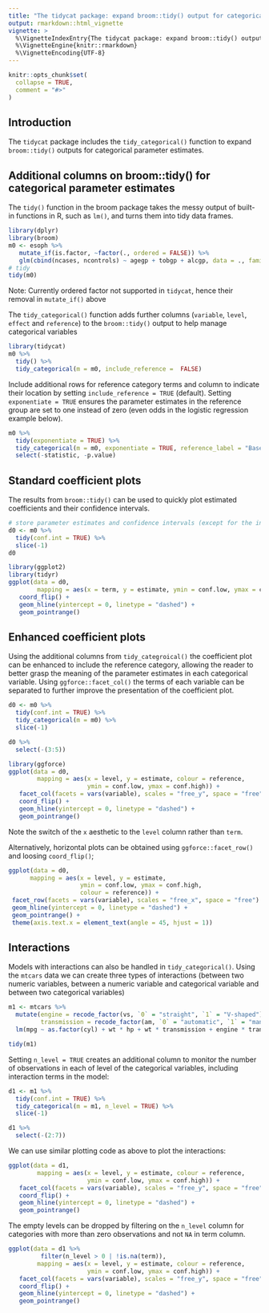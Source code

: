 ```yaml
---
title: "The tidycat package: expand broom::tidy() output for categorical parameter estimates"
output: rmarkdown::html_vignette
vignette: >
  %\VignetteIndexEntry{The tidycat package: expand broom::tidy() outputs for categorical parameter estimates}
  %\VignetteEngine{knitr::rmarkdown}
  %\VignetteEncoding{UTF-8}
---
```


```r
knitr::opts_chunk$set(
  collapse = TRUE,
  comment = "#>"
)
```

## Introduction

The `tidycat` package includes the `tidy_categorical()` function to expand `broom::tidy()` outputs for categorical parameter estimates.

## Additional columns on broom::tidy() for categorical parameter estimates

The `tidy()` function in the broom package takes the messy output of built-in functions in R, such as `lm()`, and turns them into tidy data frames.

```r
library(dplyr)
library(broom)
m0 <- esoph %>%
   mutate_if(is.factor, ~factor(., ordered = FALSE)) %>%
   glm(cbind(ncases, ncontrols) ~ agegp + tobgp + alcgp, data = ., family = binomial())
# tidy
tidy(m0)
```
Note: Currently ordered factor not supported in `tidycat`, hence their removal in `mutate_if()` above

The `tidy_categorical()` function adds further columns (`variable`, `level`, `effect` and `reference`) to the `broom::tidy()` output to help manage categorical variables

```r
library(tidycat)
m0 %>%
  tidy() %>%
  tidy_categorical(m = m0, include_reference =  FALSE)
```

Include additional rows for reference category terms and column to indicate their location by setting `include_reference = TRUE` (default). Setting `exponentiate = TRUE` ensures the parameter estimates in the reference group are set to one instead of zero (even odds in the logistic regression example below).

```r
m0 %>%
  tidy(exponentiate = TRUE) %>%
  tidy_categorical(m = m0, exponentiate = TRUE, reference_label = "Baseline") %>%
  select(-statistic, -p.value)
```

## Standard coefficient plots

The results from `broom::tidy()` can be used to quickly plot estimated coefficients and their confidence intervals.

```r
# store parameter estimates and confidence intervals (except for the intercept)
d0 <- m0 %>%
  tidy(conf.int = TRUE) %>%
  slice(-1)
d0

library(ggplot2)
library(tidyr)
ggplot(data = d0,
        mapping = aes(x = term, y = estimate, ymin = conf.low, ymax = conf.high)) +
   coord_flip() +
   geom_hline(yintercept = 0, linetype = "dashed") +
   geom_pointrange()
```

## Enhanced coefficient plots

Using the additional columns from `tidy_categroical()` the coefficient plot can be enhanced to include the reference category, allowing the reader to better grasp the meaning of the parameter estimates in each categorical variable. Using `ggforce::facet_col()` the terms of each variable can be separated to further improve the presentation of the coefficient plot. 

```r
d0 <- m0 %>%
  tidy(conf.int = TRUE) %>%
  tidy_categorical(m = m0) %>%
  slice(-1)

d0 %>%
  select(-(3:5))

library(ggforce)
ggplot(data = d0,
        mapping = aes(x = level, y = estimate, colour = reference,
                      ymin = conf.low, ymax = conf.high)) +
   facet_col(facets = vars(variable), scales = "free_y", space = "free") +
   coord_flip() +
   geom_hline(yintercept = 0, linetype = "dashed") +
   geom_pointrange()
```

Note the switch of the `x` aesthetic to the `level` column rather than `term`.

Alternatively, horizontal plots can be obtained using `ggforce::facet_row()` and loosing `coord_flip()`;

```r
ggplot(data = d0,
      mapping = aes(x = level, y = estimate,
                    ymin = conf.low, ymax = conf.high,
                    colour = reference)) +
 facet_row(facets = vars(variable), scales = "free_x", space = "free") +
 geom_hline(yintercept = 0, linetype = "dashed") +
 geom_pointrange() +
 theme(axis.text.x = element_text(angle = 45, hjust = 1))
```


## Interactions

Models with interactions can also be handled in `tidy_categorical()`. Using the `mtcars` data we can create three types of interactions (between two numeric variables, between a numeric variable and categorical variable and between two categorical variables)

```r
m1 <- mtcars %>%
  mutate(engine = recode_factor(vs, `0` = "straight", `1` = "V-shaped"),
         transmission = recode_factor(am, `0` = "automatic", `1` = "manual")) %>%
  lm(mpg ~ as.factor(cyl) + wt * hp + wt * transmission + engine * transmission , data = .)

tidy(m1)
```
Setting `n_level = TRUE` creates an additional column to monitor the number of observations in each of level of the categorical variables, including interaction terms in the model:

```r
d1 <- m1 %>%
  tidy(conf.int = TRUE) %>%
  tidy_categorical(m = m1, n_level = TRUE) %>%
  slice(-1)

d1 %>%
  select(-(2:7))
```

We can use similar plotting code as above to plot the interactions:

```r
ggplot(data = d1,
        mapping = aes(x = level, y = estimate, colour = reference,
                      ymin = conf.low, ymax = conf.high)) +
   facet_col(facets = vars(variable), scales = "free_y", space = "free") +
   coord_flip() +
   geom_hline(yintercept = 0, linetype = "dashed") +
   geom_pointrange()
```

The empty levels can be dropped by filtering on the `n_level` column for categories with more than zero observations and not `NA` in term column.

```r
ggplot(data = d1 %>% 
         filter(n_level > 0 | !is.na(term)),
        mapping = aes(x = level, y = estimate, colour = reference,
                      ymin = conf.low, ymax = conf.high)) +
   facet_col(facets = vars(variable), scales = "free_y", space = "free") +
   coord_flip() +
   geom_hline(yintercept = 0, linetype = "dashed") +
   geom_pointrange()
```

